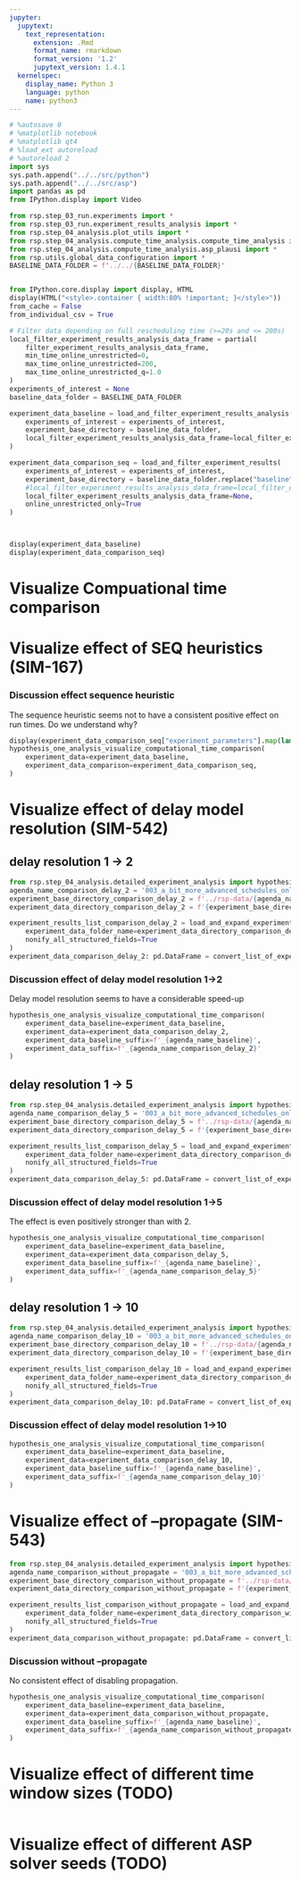 ```yaml
---
jupyter:
  jupytext:
    text_representation:
      extension: .Rmd
      format_name: rmarkdown
      format_version: '1.2'
      jupytext_version: 1.4.1
  kernelspec:
    display_name: Python 3
    language: python
    name: python3
---
```


```python
# %autosave 0
# %matplotlib notebook
# %matplotlib qt4
# %load_ext autoreload
# %autoreload 2
import sys
sys.path.append("../../src/python")
sys.path.append("../../src/asp")
import pandas as pd
from IPython.display import Video

from rsp.step_03_run.experiments import *
from rsp.step_03_run.experiment_results_analysis import *
from rsp.step_04_analysis.plot_utils import *
from rsp.step_04_analysis.compute_time_analysis.compute_time_analysis import *
from rsp.step_04_analysis.compute_time_analysis.asp_plausi import *
from rsp.utils.global_data_configuration import *
BASELINE_DATA_FOLDER = f"../../{BASELINE_DATA_FOLDER}"


from IPython.core.display import display, HTML
display(HTML("<style>.container { width:80% !important; }</style>"))
from_cache = False
from_individual_csv = True
```

```python
# Filter data depending on full rescheduling time (>=20s and <= 200s)
local_filter_experiment_results_analysis_data_frame = partial(
    filter_experiment_results_analysis_data_frame,
    min_time_online_unrestricted=0,
    max_time_online_unrestricted=200,
    max_time_online_unrestricted_q=1.0
)
experiments_of_interest = None
baseline_data_folder = BASELINE_DATA_FOLDER

experiment_data_baseline = load_and_filter_experiment_results_analysis(
    experiments_of_interest = experiments_of_interest,
    experiment_base_directory = baseline_data_folder,
    local_filter_experiment_results_analysis_data_frame=local_filter_experiment_results_analysis_data_frame
)

experiment_data_comparison_seq = load_and_filter_experiment_results(
    experiments_of_interest = experiments_of_interest,
    experiment_base_directory = baseline_data_folder.replace("baseline", "with_seq"),
    #local_filter_experiment_results_analysis_data_frame=local_filter_experiment_results_analysis_data_frame,
    local_filter_experiment_results_analysis_data_frame=None,
    online_unrestricted_only=True
)



display(experiment_data_baseline)
display(experiment_data_comparison_seq)
```

# Visualize Compuational time comparison


# Visualize effect of SEQ heuristics (SIM-167)


### Discussion effect sequence heuristic
The sequence heuristic seems not to have a consistent positive effect on run times. Do we understand why?

```python
display(experiment_data_comparison_seq["experiment_parameters"].map(lambda p: eval(p).experiment_id))
hypothesis_one_analysis_visualize_computational_time_comparison(
    experiment_data=experiment_data_baseline,
    experiment_data_comparison=experiment_data_comparison_seq,
)
```

# Visualize effect of delay model resolution (SIM-542)


## delay resolution 1 -> 2

```python
from rsp.step_04_analysis.detailed_experiment_analysis import hypothesis_one_analysis_visualize_computational_time_comparison
agenda_name_comparison_delay_2 = '003_a_bit_more_advanced_schedules_only_2020_06_19T16_23_16_with_delay_model_resolution_2_2020_07_16T06_37_21'
experiment_base_directory_comparison_delay_2 = f'../rsp-data/{agenda_name_comparison_delay_2}'
experiment_data_directory_comparison_delay_2 = f'{experiment_base_directory_comparison_delay_2}/{EXPERIMENT_DATA_SUBDIRECTORY_NAME}'

experiment_results_list_comparison_delay_2 = load_and_expand_experiment_results_from_data_folder(
    experiment_data_folder_name=experiment_data_directory_comparison_delay_2,
    nonify_all_structured_fields=True
)
experiment_data_comparison_delay_2: pd.DataFrame = convert_list_of_experiment_results_analysis_to_data_frame(experiment_results_list_comparison_delay_2)


```

### Discussion effect of delay model resolution 1->2
Delay model resolution seems to have a considerable speed-up

```python
hypothesis_one_analysis_visualize_computational_time_comparison(
    experiment_data_baseline=experiment_data_baseline,
    experiment_data=experiment_data_comparison_delay_2,
    experiment_data_baseline_suffix=f'_{agenda_name_baseline}',
    experiment_data_suffix=f'_{agenda_name_comparison_delay_2}'
)
```

## delay resolution 1 -> 5

```python
from rsp.step_04_analysis.detailed_experiment_analysis import hypothesis_one_analysis_visualize_computational_time_comparison
agenda_name_comparison_delay_5 = '003_a_bit_more_advanced_schedules_only_2020_06_19T16_23_16_with_delay_model_resolution_5_2020_07_16T07_52_55'
experiment_base_directory_comparison_delay_5 = f'../rsp-data/{agenda_name_comparison_delay_5}'
experiment_data_directory_comparison_delay_5 = f'{experiment_base_directory_comparison_delay_5}/{EXPERIMENT_DATA_SUBDIRECTORY_NAME}'

experiment_results_list_comparison_delay_5 = load_and_expand_experiment_results_from_data_folder(
    experiment_data_folder_name=experiment_data_directory_comparison_delay_5,
    nonify_all_structured_fields=True
)
experiment_data_comparison_delay_5: pd.DataFrame = convert_list_of_experiment_results_analysis_to_data_frame(experiment_results_list_comparison_delay_5)


```

### Discussion effect of delay model resolution 1->5
The effect is even positively stronger than with 2.

```python
hypothesis_one_analysis_visualize_computational_time_comparison(
    experiment_data_baseline=experiment_data_baseline,
    experiment_data=experiment_data_comparison_delay_5,
    experiment_data_baseline_suffix=f'_{agenda_name_baseline}',
    experiment_data_suffix=f'_{agenda_name_comparison_delay_5}'
)
```

## delay resolution 1 -> 10

```python
from rsp.step_04_analysis.detailed_experiment_analysis import hypothesis_one_analysis_visualize_computational_time_comparison
agenda_name_comparison_delay_10 = '003_a_bit_more_advanced_schedules_only_2020_06_19T16_23_16_with_delay_model_resolution_10_2020_07_16T08_33_50'
experiment_base_directory_comparison_delay_10 = f'../rsp-data/{agenda_name_comparison_delay_10}'
experiment_data_directory_comparison_delay_10 = f'{experiment_base_directory_comparison_delay_10}/{EXPERIMENT_DATA_SUBDIRECTORY_NAME}'

experiment_results_list_comparison_delay_10 = load_and_expand_experiment_results_from_data_folder(
    experiment_data_folder_name=experiment_data_directory_comparison_delay_10,
    nonify_all_structured_fields=True
)
experiment_data_comparison_delay_10: pd.DataFrame = convert_list_of_experiment_results_analysis_to_data_frame(experiment_results_list_comparison_delay_10)

```

### Discussion effect of delay model resolution 1->10

```python
hypothesis_one_analysis_visualize_computational_time_comparison(
    experiment_data_baseline=experiment_data_baseline,
    experiment_data=experiment_data_comparison_delay_10,
    experiment_data_baseline_suffix=f'_{agenda_name_baseline}',
    experiment_data_suffix=f'_{agenda_name_comparison_delay_10}'
)
```

# Visualize effect of --propagate (SIM-543)

```python
from rsp.step_04_analysis.detailed_experiment_analysis import hypothesis_one_analysis_visualize_computational_time_comparison
agenda_name_comparison_without_propagate = '003_a_bit_more_advanced_schedules_only_2020_06_19T16_23_16_without_propagate_partial_2020_07_16T09_10_03'
experiment_base_directory_comparison_without_propagate = f'../rsp-data/{agenda_name_comparison_without_propagate}'
experiment_data_directory_comparison_without_propagate = f'{experiment_base_directory_comparison_without_propagate}/{EXPERIMENT_DATA_SUBDIRECTORY_NAME}'

experiment_results_list_comparison_without_propagate = load_and_expand_experiment_results_from_data_folder(
    experiment_data_folder_name=experiment_data_directory_comparison_without_propagate,
    nonify_all_structured_fields=True
)
experiment_data_comparison_without_propagate: pd.DataFrame = convert_list_of_experiment_results_analysis_to_data_frame(experiment_results_list_comparison_without_propagate)
```

### Discussion without --propagate
No consistent effect of disabling propagation.

```python
hypothesis_one_analysis_visualize_computational_time_comparison(
    experiment_data_baseline=experiment_data_baseline,
    experiment_data=experiment_data_comparison_without_propagate,
    experiment_data_baseline_suffix=f'_{agenda_name_baseline}',
    experiment_data_suffix=f'_{agenda_name_comparison_without_propagate}'
)
```

# Visualize effect of different time window sizes (TODO)

```python

```

# Visualize effect of different ASP solver seeds (TODO)

```python

```
